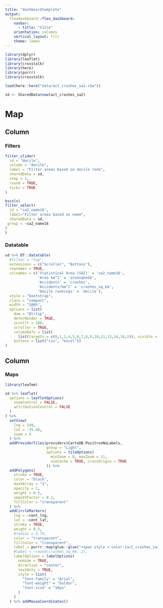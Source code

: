 ```yaml
---
title: "dashboardtemplate"
output:
  flexdashboard::flex_dashboard:
    navbar:
      - title: "title"
    orientation: columns
    vertical_layout: fill
    theme: lumen
---
```


```r
library(dplyr)
library(leaflet)
library(crosstalk)
library(here)
library(purrr)
library(crosstalk)

load(here::here("data/act_crashes_sa2.rda"))

sd <- SharedData$new(act_crashes_sa2)
```

Map {data-icon="fa-globe-asia"}
=====================================

Column {data-height=2}
-------------------------------------

### Filters

```r
filter_slider(
  id = "decile",
  column = "decile",
  label = "Filter areas based on decile rank",
  sharedData = sd,
  step = 1,
  round = TRUE,
  ticks = TRUE
)
```

```r
bscols(
filter_select(
  id = "sa2_name16",
  label="Filter areas based on name",
  sharedData = sd,
 group = ~sa2_name16
)
)
```

### Datatable

```r

sd %>% DT::datatable(
  #filter = "top",
  extensions = c("Scroller", "Buttons"),
  rownames = TRUE,
  colnames = c('Statistical Area (SA2)' = 'sa2_name16',
               'Area km^2' = 'areasqkm16',
               'Accidents' = 'crashes',
               'Accidents/km^2' = 'crashes_sq_km',
               'Decile rankings' = 'decile'),
  style = "bootstrap",
  class = "compact",
  width = "100%",
  options = list(
    dom = "Blrtip",
    deferRender = TRUE,
    scrollY = 300,
    scroller = TRUE,
    columnDefs = list(
      list(targets = c(0,1,2,4,5,6,7,8,9,10,11,13,14,16,19), visible = FALSE)),
    buttons = list("csv", "excel"))
)


```

Column {data-width=600}
-------------------------------------

### Maps

```r

library(leafem)

sd %>% leaflet(
  options = leafletOptions(
    zoomControl = FALSE,
    attributionControl = FALSE
  )
) %>% 
  setView(
    lng = 149,
    lat = -35.46,
    zoom = 9
  ) %>% 
  addProviderTiles(providers$CartoDB.PositronNoLabels,
                   group = "Light",
                   options = tileOptions(
                     minZoom = 8, maxZoom = 11,
                     useCache = TRUE, crossOrigin = TRUE
                   )) %>% 
  addPolygons(
    stroke = TRUE,
    color = "black",
    dashArray = "1",
    opacity = 1,
    weight = 0.5, 
    smoothFactor = 0.2,
    fillColor = "transparent"
  ) %>% 
  addCircleMarkers(
    lng = ~cent_lng,
    lat = ~cent_lat,
    stroke = TRUE,
    weight = 0.5,
    #radius = 3.75,
    color = "transparent",
    fillColor = "transparent",
    label = purrr::map(glue::glue("<span style ='color:{act_crashes_sa2$color}'>{act_crashes_sa2$crashes_sq_km}<span>"), htmltools::HTML),
    #label = ~round(crashes_sq_km, 2),
    labelOptions = labelOptions(
      noHide = TRUE,
      direction = "center",
      textOnly = TRUE,
      style = list(
        "font-family" = "Arial",
        "font-weight" = "bolder",
        "font-size" = "10px"
      )
    )
  ) %>% addMouseCoordinates()
  
  
```






